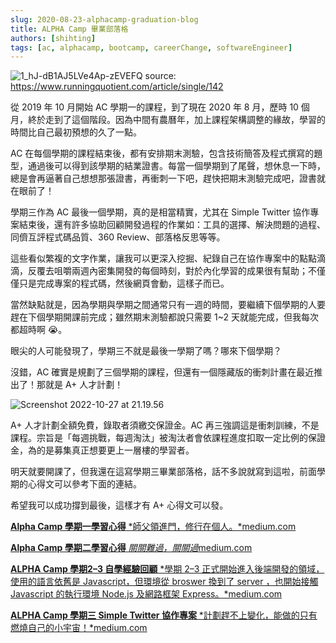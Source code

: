 ```yaml
---
slug: 2020-08-23-alphacamp-graduation-blog
title: ALPHA Camp 畢業部落格
authors: [shihting]
tags: [ac, alphacamp, bootcamp, careerChange, softwareEngineer]
---
```


![1_hJ-dB1AJ5LVe4Ap-zEVEFQ](https://i.imgur.com/6qPN4gJ.jpg)
source: https://www.runningquotient.com/article/single/142

從 2019 年 10 月開始 AC 學期一的課程，到了現在 2020 年 8 月，歷時 10 個月，終於走到了這個階段。因為中間有農曆年，加上課程架構調整的緣故，學習的時間比自己最初預想的久了一點。

AC 在每個學期的課程結束後，都有安排期末測驗，包含技術簡答及程式撰寫的題型，通過後可以得到該學期的結業證書。每當一個學期到了尾聲，想休息一下時，總是會再逼著自己想想那張證書，再衝刺一下吧，趕快把期末測驗完成吧，證書就在眼前了！

學期三作為 AC 最後一個學期，真的是相當精實，尤其在 Simple Twitter 協作專案結束後，還有許多協助回顧開發過程的作業如：工具的選擇、解決問題的過程、同儕互評程式碼品質、360 Review、部落格反思等等。

這些看似繁複的文字作業，讓我可以更深入挖掘、紀錄自己在協作專案中的點點滴滴，反覆去咀嚼兩週內密集開發的每個時刻，對於內化學習的成果很有幫助；不僅僅只是完成專案的程式碼，然後網頁會動，這樣子而已。

當然缺點就是，因為學期與學期之間通常只有一週的時間，要繼續下個學期的人要趕在下個學期開課前完成；雖然期末測驗都說只需要 1~2 天就能完成，但我每次都超時啊 😭。

眼尖的人可能發現了，學期三不就是最後一學期了嗎？哪來下個學期？

沒錯，AC 確實是規劃了三個學期的課程，但還有一個隱藏版的衝刺計畫在最近推出了！那就是 A+ 人才計劃！

![Screenshot 2022-10-27 at 21.19.56](https://i.imgur.com/uFFTrqs.png)

A+ 人才計劃全額免費，錄取者須繳交保證金。AC 再三強調這是衝刺訓練，不是課程。宗旨是「每週挑戰，每週淘汰」被淘汰者會依課程進度扣取一定比例的保證金，為的是募集真正想要更上一層樓的學習者。

明天就要開課了，但我還在這寫學期三畢業部落格，話不多說就寫到這啦，前面學期的心得文可以參考下面的連結。

希望我可以成功撐到最後，這樣才有 A+ 心得文可以發。

[**Alpha Camp 學期一學習心得**
*師父領進門，修行在個人。*medium.com](https://medium.com/@mercedes722s/alpha-camp-學期一學習心得-f130ce4f3a5e)

[**Alpha Camp 學期二學習心得**
*關關難過，關關過*medium.com](https://medium.com/@mercedes722s/alpha-camp-學期二學習心得-fb3b8d5a8139)

[**ALPHA Camp 學期2–3 自學經驗回顧**
*學期 2–3 正式開始進入後端開發的領域，使用的語言依舊是 Javascript，但環境從 broswer 換到了 server ，也開始接觸 Javascript 的執行環境 Node.js 及網路框架 Express。*medium.com](https://medium.com/@mercedes722s/alpha-camp-學期2-3-自學經驗回顧-b5e5e252739f)

[**ALPHA Camp 學期三 Simple Twitter 協作專案**
*計劃趕不上變化，能做的只有燃燒自己的小宇宙！*medium.com](https://medium.com/@mercedes722s/alpha-camp-學期三-simple-twitter-協作專案-6de62744e198)


